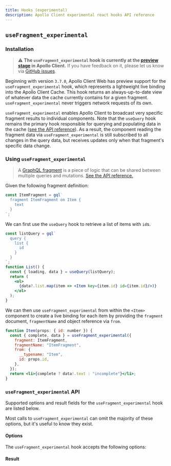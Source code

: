 ```yaml
---
title: Hooks (experimental)
description: Apollo Client experimental react hooks API reference
---
```



## `useFragment_experimental`

### Installation

> ⚠️ **The `useFragment_experimental` hook is currently at the [preview stage](https://www.apollographql.com/docs/resources/release-stages/#preview) in Apollo Client.** If you have feedback on it, please let us know via [GitHub issues](https://github.com/apollographql/apollo-client/issues/new?assignees=&labels=&template=bug.md).

Beginning with version `3.7.0`, Apollo Client Web has preview support for the `useFragment_experimental` hook, which represents a lightweight live binding into the Apollo Client Cache. This hook returns an always-up-to-date view of whatever data the cache currently contains for a given fragment. `useFragment_experimental` never triggers network requests of its own.

`useFragment_experimental` enables Apollo Client to broadcast very specific fragment results to individual components. Note that the `useQuery` hook remains the primary hook responsible for querying and populating data in the cache ([see the API reference](./hooks#usequery)). As a result, the component reading the fragment data via `useFragment_experimental` is still subscribed to all changes in the query data, but receives updates only when that fragment's specific data change.

### Using `useFragment_experimental`

> A [GraphQL fragment](http://graphql.org/learn/queries/#fragments) is a piece of logic that can be shared between multiple queries and mutations. [See the API reference.](../../data/fragments)

Given the following fragment definition:

```js
const ItemFragment = gql`
  fragment ItemFragment on Item {
    text
  }
`;
```

We can first use the `useQuery` hook to retrieve a list of items with `id`s.

```jsx
const listQuery = gql`
  query {
    list {
      id
    }
  }
`;
function List() {
  const { loading, data } = useQuery(listQuery);
  return (
    <ol>
      {data?.list.map(item => <Item key={item.id} id={item.id}/>)}
    </ol>
  );
}
```

We can then use `useFragment_experimental` from within the `<Item>` component to create a live binding for each item by providing the `fragment` document, `fragmentName` and object reference via `from`.

```jsx
function Item(props: { id: number }) {
  const { complete, data } = useFragment_experimental({
    fragment: ItemFragment,
    fragmentName: "ItemFragment",
    from: {
      __typename: "Item",
      id: props.id,
    },
  });
  return <li>{complete ? data!.text : "incomplete"}</li>;
}
```

### `useFragment_experimental` API

Supported options and result fields for the `useFragment_experimental` hook are listed below.

Most calls to `useFragment_experimental` can omit the majority of these options, but it's useful to know they exist.

#### Options

The `useFragment_experimental` hook accepts the following options:

<UseFragmentOptions />

#### Result

<UseFragmentResult />
